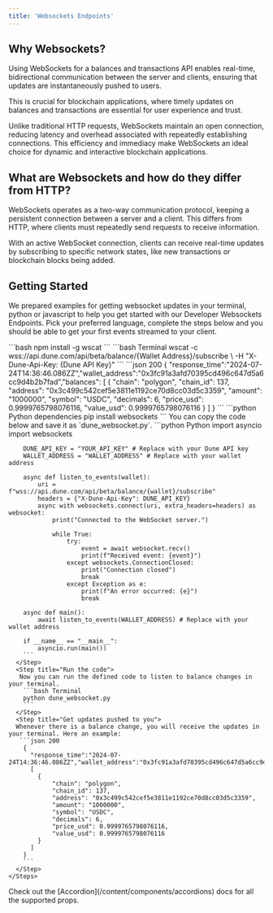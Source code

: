 ```yaml
---
title: 'Websockets Endpoints'
---
```



## Why Websockets?
Using WebSockets for a balances and transactions API enables real-time, bidirectional communication between the server and clients, 
ensuring that updates are instantaneously pushed to users. 

This is crucial for blockchain applications, where timely updates on balances 
and transactions are essential for user experience and trust. 

Unlike traditional HTTP requests, WebSockets maintain an open connection, 
reducing latency and overhead associated with repeatedly establishing connections. 
This efficiency and immediacy make WebSockets an ideal choice for
 dynamic and interactive blockchain applications.

## What are Websockets and how do they differ from HTTP?
WebSockets operates as a two-way communication protocol, keeping a persistent connection between a server and a client. 
This differs from HTTP, where clients must repeatedly send requests to receive information.

With an active WebSocket connection, clients can receive real-time updates by subscribing to specific network states, 
like new transactions or blockchain blocks being added.



## Getting Started
We prepared examples for getting websocket updates in your terminal, python or javascript to help you get started with our Developer Websockets Endpoints.
Pick your preferred language, complete the steps below and you should be able to get your first events streamed to your client.

<AccordionGroup>
  <Accordion title="Terminal">
    <Steps>
      <Step title="Install the dependencies">
        ```bash 
        npm install -g wscat
        ```
      </Step>
      <Step title="Call the webhook">
        ```bash Terminal
          wscat -c wss://api.dune.com/api/beta/balance/{Wallet Address}/subscribe \
            -H "X-Dune-Api-Key: {Dune API Key}"
        ```
      </Step>
      <Step title="Get balance changes in your terminal">
        ```json 200
        { 
          "response_time":"2024-07-24T14:36:46.086ZZ","wallet_address":"0x3fc91a3afd70395cd496c647d5a6cc9d4b2b7fad","balances":
          [
            {
                "chain": "polygon",
                "chain_id": 137,
                "address": "0x3c499c542cef5e3811e1192ce70d8cc03d5c3359",
                "amount": "1000000",
                "symbol": "USDC",
                "decimals": 6,
                "price_usd": 0.9999765798076116,
                "value_usd": 0.9999765798076116
            }
          ]
        }
        ```
      </Step>
    </Steps>
  </Accordion>

  <Accordion title="Python">
    <Steps>
      <Step title="Install the dependencies">
      ```python Python dependencies
      pip install websockets
      ```
      </Step>
      <Step title="Define the python code">
      You can copy the code below and save it as `dune_websocket.py`.
      ```python Python
        import asyncio
        import websockets

        DUNE_API_KEY = "YOUR_API_KEY" # Replace with your Dune API key
        WALLET_ADDRESS = "WALLET_ADDRESS" # Replace with your wallet address

        async def listen_to_events(wallet):
            uri = f"wss://api.dune.com/api/beta/balance/{wallet}/subscribe"  
            headers = {"X-Dune-Api-Key": DUNE_API_KEY}  
            async with websockets.connect(uri, extra_headers=headers) as websocket:
                print("Connected to the WebSocket server.")
                
                while True:
                    try:
                        event = await websocket.recv()
                        print(f"Received event: {event}")
                    except websockets.ConnectionClosed:
                        print("Connection closed")
                        break
                    except Exception as e:
                        print(f"An error occurred: {e}")
                        break

        async def main():
            await listen_to_events(WALLET_ADDRESS) # Replace with your wallet address

        if __name__ == "__main__":
            asyncio.run(main())
        ```
      </Step>
      <Step title="Run the code">
       Now you can run the defined code to listen to balance changes in your terminal.
        ```bash Terminal
        python dune_websocket.py
        ```
      </Step>
      <Step title="Get updates pushed to you">
      Whenever there is a balance change, you will receive the updates in your terminal. Here an example:
       ```json 200
        { 
          "response_time":"2024-07-24T14:36:46.086ZZ","wallet_address":"0x3fc91a3afd70395cd496c647d5a6cc9d4b2b7fad","balances":
          [
            {
                "chain": "polygon",
                "chain_id": 137,
                "address": "0x3c499c542cef5e3811e1192ce70d8cc03d5c3359",
                "amount": "1000000",
                "symbol": "USDC",
                "decimals": 6,
                "price_usd": 0.9999765798076116,
                "value_usd": 0.9999765798076116
            }
          ]
        }
        ```
      </Step>
    </Steps>
  </Accordion>

  <Accordion title="Javascript">
    Check out the [Accordion](/content/components/accordions) docs for all the supported props.
  </Accordion>
</AccordionGroup>



 